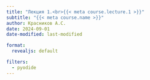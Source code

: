 ```yaml
---
title: "Лекция 1.<br>{{< meta course.lecture.1 >}}"
subtitle: "{{< meta course.name >}}"
author: Красников А.С.
date: 2024-09-01
date-modified: last-modified

format:
  revealjs: default

filters:
  - pyodide
---
```



